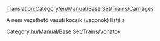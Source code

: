 [[Translation:Category/en/Manual/Base Set/Trains/Carriages]]

A nem vezethető vasúti kocsik (vagonok) listája

[[Category:hu/Manual/Base Set/Trains/Vonatok]]